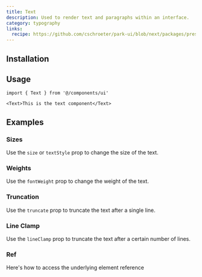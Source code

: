 ```yaml
---
title: Text
description: Used to render text and paragraphs within an interface.
category: typography
links:
  recipe: https://github.com/cschroeter/park-ui/blob/next/packages/preset/src/recipes/text.ts
---
```


<ComponentExample name="basic" />

## Installation

<InstallationGuide />

## Usage

```tsx
import { Text } from '@/components/ui'
```

```tsx
<Text>This is the text component</Text>
```

## Examples

### Sizes

Use the `size` or `textStyle` prop to change the size of the text.

<ComponentExample name="sizes" />

### Weights

Use the `fontWeight` prop to change the weight of the text.

<ComponentExample name="weights" />

### Truncation

Use the `truncate` prop to truncate the text after a single line.

<ComponentExample name="truncate" />

### Line Clamp

Use the `lineClamp` prop to truncate the text after a certain number of lines.

<ComponentExample name="lineClamp" />

### Ref

Here's how to access the underlying element reference

<ComponentExample name="ref"  codeOnly/>